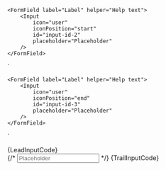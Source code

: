 
    <FormField label="Label" helper="Help text">
        <Input
            icon="user"
            iconPosition="start"
            id="input-id-2"
            placeholder="Placeholder"
        />
    </FormField>
`

    <FormField label="Label" helper="Help text">
        <Input
            icon="user"
            iconPosition="end"
            id="input-id-3"
            placeholder="Placeholder"
        />
    </FormField>
`

<Section
	title="Icon on the left"
	contained={true}
	border={true}
	style={{ paddingRight: 0, paddingLeft: 0 }}
>
	<Preview wrapper={true}>
		<TextField
			icon="user"
			iconPosition="start"
			id="input-id-2"
			placeholder="Placeholder"
		/>
	</Preview>
	<Snippet language="js">{LeadInputCode}</Snippet>
</Section>

<Section
	title="Icon on the right"
	contained={true}
	style={{ paddingRight: 0, paddingBottom: 0, paddingLeft: 0 }}
>
	<Preview wrapper={true}>
		{/* <FormField label="Label" helper="Help text">
			<Input
				icon="user"
				iconPosition="end"
				id="input-id-3"
				placeholder="Placeholder"
			/>
		</FormField> */}
	</Preview>
	<Snippet language="js">{TrailInputCode}</Snippet>
</Section>
